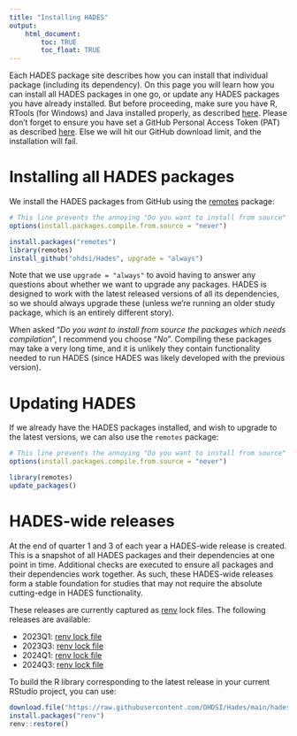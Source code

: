```yaml
---
title: "Installing HADES"
output: 
    html_document:
        toc: TRUE
        toc_float: TRUE
---
```


Each HADES package site describes how you can install that individual package (including its dependency). On this page you will learn how you can install all HADES packages in one go, or update any HADES packages you have already installed. But before proceeding, make sure you have R, RTools (for Windows) and Java installed properly, as described [here](rSetup.html). Please don't forget to ensure you have set a GitHub Personal Access Token (PAT) as described [here](rSetup.html#GitHub_Personal_Access_Token). Else we will hit our GitHub download limit, and the installation will fail. 

# Installing all HADES packages

We install the HADES packages from GitHub using the [remotes](https://remotes.r-lib.org/) package:

```r
# This line prevents the annoying "Do you want to install from source" dialogs:
options(install.packages.compile.from.source = "never")

install.packages("remotes")
library(remotes)
install_github("ohdsi/Hades", upgrade = "always")
```

Note that we use `upgrade = "always"` to avoid having to answer any questions about whether we want to upgrade any packages. HADES is designed to work with the latest released versions of all its dependencies, so we should always upgrade these (unless we're running an older study package, which is an entirely different story).

When asked "*Do you want to install from source the packages which needs compilation*", I recommend you choose "*No*". Compiling these packages may take a very long time, and it is unlikely they contain functionality needed to run HADES (since HADES was likely developed with the previous version).

# Updating HADES

If we already have the HADES packages installed, and wish to upgrade to the latest versions, we can also use the `remotes` package:

```r
# This line prevents the annoying "Do you want to install from source" dialogs:
options(install.packages.compile.from.source = "never")

library(remotes)
update_packages()
```

# HADES-wide releases

At the end of quarter 1 and 3 of each year a HADES-wide release is created. This is a snapshot of all HADES packages and their dependencies at one point in time. Additional checks are executed to ensure all packages and their dependencies work together. As such, these HADES-wide releases form a stable foundation for studies that may not require the absolute cutting-edge in HADES functionality.

These releases are currently captured as [renv](https://rstudio.github.io/renv/articles/renv.html) lock files. The following releases are available:

- 2023Q1: [renv lock file](https://raw.githubusercontent.com/OHDSI/Hades/main/hadesWideReleases/2023Q1/renv.lock)
- 2023Q3: [renv lock file](https://raw.githubusercontent.com/OHDSI/Hades/main/hadesWideReleases/2023Q3/renv.lock)
- 2024Q1: [renv lock file](https://raw.githubusercontent.com/OHDSI/Hades/main/hadesWideReleases/2024Q1/renv.lock)
- 2024Q3: [renv lock file](https://raw.githubusercontent.com/OHDSI/Hades/main/hadesWideReleases/2024Q3/renv.lock)

To build the R library corresponding to the latest release in your current RStudio project, you can use:

```r
download.file("https://raw.githubusercontent.com/OHDSI/Hades/main/hadesWideReleases/2024Q3/renv.lock", "renv.lock")
install.packages("renv")
renv::restore()
```
